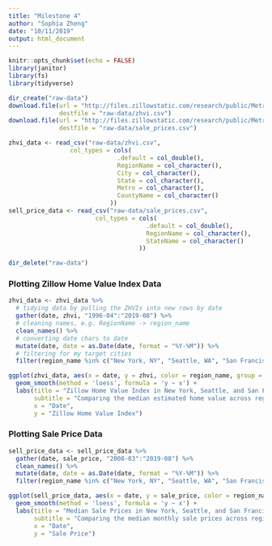 ```yaml
---
title: "Milestone 4"
author: "Sophia Zheng"
date: "10/11/2019"
output: html_document
---
```


```r
knitr::opts_chunk$set(echo = FALSE)
library(janitor)
library(fs)
library(tidyverse)
```

```r
dir_create("raw-data")
download.file(url = "http://files.zillowstatic.com/research/public/Metro/Metro_Zhvi_AllHomes.csv",
              destfile = "raw-data/zhvi.csv")
download.file(url = "http://files.zillowstatic.com/research/public/Metro/Sale_Prices_Msa.csv",
              destfile = "raw-data/sale_prices.csv")

zhvi_data <- read_csv("raw-data/zhvi.csv",
                 col_types = cols(
                              .default = col_double(),
                              RegionName = col_character(),
                              City = col_character(),
                              State = col_character(),
                              Metro = col_character(),
                              CountyName = col_character()
                            ))
sell_price_data <- read_csv("raw-data/sale_prices.csv",
                        col_types = cols(
                                      .default = col_double(),
                                      RegionName = col_character(),
                                      StateName = col_character()
                                    ))

dir_delete("raw-data")
```


### Plotting Zillow Home Value Index Data
```r
zhvi_data <- zhvi_data %>% 
  # tidying data by pulling the ZHVIs into new rows by date
  gather(date, zhvi, "1996-04":"2019-08") %>% 
  # cleaning names, e.g. RegionName -> region_name
  clean_names() %>% 
  # converting date chars to date
  mutate(date, date = as.Date(date, format = "%Y-%M")) %>% 
  # filtering for my target cities
  filter(region_name %in% c("New York, NY", "Seattle, WA", "San Francisco, CA"))

ggplot(zhvi_data, aes(x = date, y = zhvi, color = region_name, group = region_name)) +
  geom_smooth(method = 'loess', formula = 'y ~ x') + 
  labs(title = "Zillow Home Value Index in New York, Seattle, and San Francisco since 1996",
       subtitle = "Comparing the median estimated home value across regions",
       x = "Date",
       y = "Zillow Home Value Index")
```

### Plotting Sale Price Data
```r
sell_price_data <- sell_price_data %>% 
  gather(date, sale_price, "2008-03":"2019-08") %>% 
  clean_names() %>% 
  mutate(date, date = as.Date(date, format = "%Y-%M")) %>% 
  filter(region_name %in% c("New York, NY", "Seattle, WA", "San Francisco, CA"))

ggplot(sell_price_data, aes(x = date, y = sale_price, color = region_name, group = region_name)) +
  geom_smooth(method = 'loess', formula = 'y ~ x') + 
  labs(title = "Median Sale Prices in New York, Seattle, and San Francisco since 2008",
       subtitle = "Comparing the median monthly sale prices across regions",
       x = "Date",
       y = "Sale Price")
```

